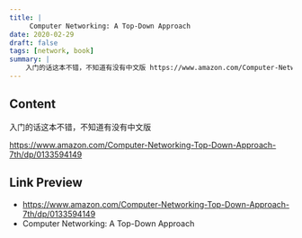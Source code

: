 ```yaml
---
title: |
     Computer Networking: A Top-Down Approach
date: 2020-02-29
draft: false
tags: [network, book]
summary: |
    入门的话这本不错，不知道有没有中文版 https://www.amazon.com/Computer-Networking-Top-Down-Approach-7th/dp/0133594149
---
```


## Content

入门的话这本不错，不知道有没有中文版

https://www.amazon.com/Computer-Networking-Top-Down-Approach-7th/dp/0133594149

## Link Preview

- https://www.amazon.com/Computer-Networking-Top-Down-Approach-7th/dp/0133594149
- Computer Networking: A Top-Down Approach
